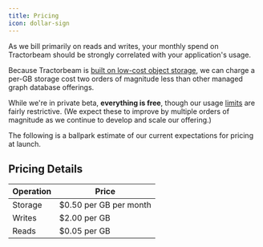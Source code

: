 ```yaml
---
title: Pricing
icon: dollar-sign
---
```


As we bill primarily on reads and writes, your monthly spend on Tractorbeam should be strongly correlated with your application's usage.

Because Tractorbeam is [built on low-cost object storage](/architecture), we can charge a per-GB storage cost two orders of magnitude less than other managed graph database offerings.

<Tip>

While we're in private beta, **everything is free**, though our usage [limits](/limits) are fairly restrictive.
(We expect these to improve by multiple orders of magnitude as we continue to develop and scale our offering.)

</Tip>

The following is a ballpark estimate of our current expectations for pricing at launch.

## Pricing Details

| Operation | Price                  |
| --------- | ---------------------- |
| Storage   | $0.50 per GB per month |
| Writes    | $2.00 per GB           |
| Reads     | $0.05 per GB           |

